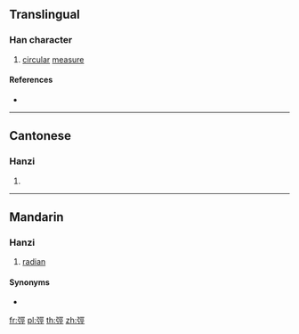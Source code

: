 {{also|弪}}
==Translingual==

===Han character===
{{Han char|rn=57|rad=弓|as=07|sn=10|four=11211|canj=NMVM|ids=⿰弓巠}}

# [[circular]] [[measure]]

====References====
* {{Han ref|kx=0359.061|hdz=20996.090|uh=5F33|ud=24371|bh=D179|bd=53625}}

----

==Cantonese==

===Hanzi===
{{yue-hanzi|jyut=[[ging3]]|y=ging3|sim=弪}}

# {{defn|lang=yue|sort=弓07}}

----

==Mandarin==

===Hanzi===
{{cmn-hanzi|sim=弪|pin=[[jìng]] ([[jing4]])|wg=ching<sup>4</sup>}}

# {{lb|cmn|Taiwan}} [[radian]]

====Synonyms====
* {{l|cmn|弧度}}

[[fr:弳]]
[[pl:弳]]
[[th:弳]]
[[zh:弳]]